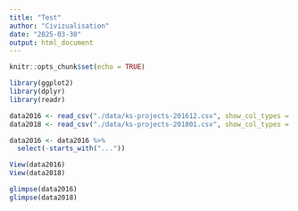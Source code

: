 ---
title: "Test"
author: "Civizualisation"
date: "2025-03-30"
output: html_document
---

```{r setup, include=FALSE}
knitr::opts_chunk$set(echo = TRUE)
```

```{r}
library(ggplot2)
library(dplyr)
library(readr)
```

```{r}
data2016 <- read_csv("./data/ks-projects-201612.csv", show_col_types = FALSE)
data2018 <- read_csv("./data/ks-projects-201801.csv", show_col_types = FALSE)
```

```{r}
data2016 <- data2016 %>%
  select(-starts_with("..."))
```

```{r}
View(data2016)
View(data2018)

glimpse(data2016)
glimpse(data2018)
```
